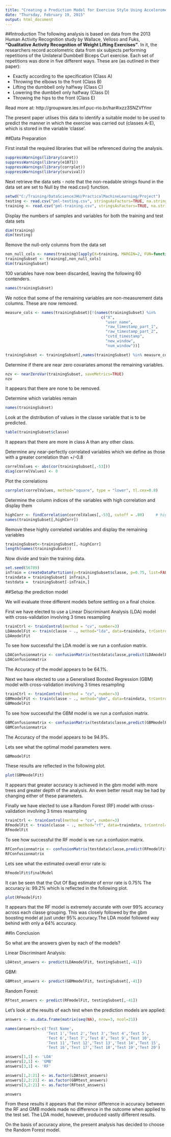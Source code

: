 ```yaml
---
title: "Creating a Prediction Model for Exercise Style Using Accelerometric Data"
date: "Thursday, February 19, 2015"
output: html_document
---
```


##Introduction
The following analysis is based on data from the 2013 Human Activity Recognition study by Wallace, Velloso and Fuks, **"Qualitative Activity Recognition of Weight Lifting Exercises"**. In it, the researchers record accelometric data from six subjects performing repetitions of the Unilateral Dumbbell Biceps Curl exercise. Each set of repetitions was done in five different ways. These are (as outlined in their paper):

* Exactly according to the specification (Class A) 
* Throwing the elbows to the front (Class B)
* Lifting the dumbbell only halfway (Class C) 
* Lowering the dumbbell only halfway (Class D) 
* Throwing the hips to the front (Class E)

Read more at: http://groupware.les.inf.puc-rio.br/har#ixzz3SNZVfYmr

The present paper utlises this data to identify a suitable model to be used to predict the manner in which the exercise was carried out (classes A-E), which is stored in the variable 'classe'.

##Data Preparation

First install the required libraries that will be referenced during the analysis.
```r
suppressWarnings(library(caret))
suppressWarnings(library(e1071))
suppressWarnings(library(corrplot))
suppressWarnings(library(survival))
```

Next retrieve the data sets - note that the non-readable strings found in the data set are set to Null by the read.csv() function.
```r
setwd("C:/Training/DataScienceJHU/PracticalMachineLearning/Project")
testing <- read.csv("pml-testing.csv", stringsAsFactors=TRUE, na.strings=c("NA","","#DIV/0!"))
training <- read.csv("pml-training.csv", stringsAsFactors=TRUE, na.strings=c("NA","","#DIV/0!"))
```

Display the numbers of samples and variables for both the training and test data sets
```r
dim(training)
dim(testing)
```

Remove the null-only columns from the data set
```r
non_null_cols <- names(training)[apply(X=training, MARGIN=2, FUN=function(x) !sum(is.na(x[1])))]
trainingSubset <- training[,non_null_cols]
dim(trainingSubset)
```

100 variables have now been discarded, leaving the following 60 contenders.
```r
names(trainingSubset)
```

We notice that some of the remaining variables are non-measurement data columns. These are now removed.
```r
measure_cols <- names(trainingSubset)[!(names(trainingSubset) %in% 
                                          c("X",
                                            "user_name",
                                            "raw_timestamp_part_1",
                                            "raw_timestamp_part_2",
                                            "cvtd_timestamp",
                                            "new_window",
                                            "num_window"))]

trainingSubset <- trainingSubset[,names(trainingSubset) %in% measure_cols]
```

Determine if there are near zero covariates amonst the remaining variables.
```r
nzv <- nearZeroVar(trainingSubset, saveMetrics=TRUE)
nzv
```

It appears that there are none to be removed. 

Determine which variables remain 
```r
names(trainingSubset)
```

Look at the distribution of values in the classe variable that is to be predicted. 
```r
table(trainingSubset$classe)
```

It appears that there are more in class A than any other class.

Determine any near-perfectly correlated variables which we define as those with a greater correlation than +/-0.8
```r
correlValues <- abs(cor(trainingSubset[,-53]))
diag(correlValues) <- 0
```

Plot the correlations
```r
corrplot(correlValues, method="square", type = "lower", tl.cex=0.8)
```

Determine the column indices of the variables with high correlation and display them
```r
highCorr <- findCorrelation(correlValues[,-53], cutoff = .80)     # high correlation
names(trainingSubset[,highCorr])
```

Remove these highly correlated variables and display the remaining variables
```r
trainingSubset<-trainingSubset[,-highCorr]    
length(names(trainingSubset))
```

Now divide and train the training data.
```r
set.seed(56789)
inTrain = createDataPartition(y=trainingSubset$classe, p=0.75, list=FALSE)
traindata = trainingSubset[ inTrain,]
testdata =  trainingSubset[-inTrain,]
```

##Setup the prediction model

We will evaluate three different models before settling on a final choice.

First we have elected to use a Linear Discriminant Analysis (LDA) model with cross-validation involving 3 times resampling
```r
trainCtrl <- trainControl(method = "cv", number=3)
LDAmodelFit <- train(classe ~ ., method="lda", data=traindata, trControl=trainCtrl)
LDAmodelFit
```

To see how successful the LDA model is we run a confusion matrix.
```r
LDAConfusionmatrix <- confusionMatrix(testdata$classe,predict(LDAmodelFit,testdata))
LDAConfusionmatrix
```
The Accuracy of the model appears to be 64.1%.

Next we have elected to use a Generalised Boosted Regression (GBM) model with cross-validation involving 3 times resampling
```r
trainCtrl <- trainControl(method = "cv", number=3)
GBMmodelFit <- train(classe ~ ., method="gbm", data=traindata, trControl=trainCtrl, verbose = FALSE)
GBMmodelFit
```

To see how successful the GBM model is we run a confusion matrix.
```r
GBMConfusionmatrix <- confusionMatrix(testdata$classe,predict(GBMmodelFit,testdata))
GBMConfusionmatrix
```
The Accuracy of the model appears to be 94.9%.

Lets see what the optimal model parameters were.
```r
GBMmodelFit
```

These results are reflected in the following plot.
```r
plot(GBMmodelFit)
```

It appears that greater accuracy is achieved in the gbm model with more trees and greater depth of the analysis. An even better result may be had by changing either of these parameters.  

Finally we have elected to use a Random Forest (RF) model with cross-validation involving 3 times resampling
```r
trainCtrl <- trainControl(method = "cv", number=3)
RFmodelFit <- train(classe ~ ., method="rf", data=traindata, trControl=trainCtrl, importance=TRUE)
RFmodelFit
```

To see how successful the RF model is we run a confusion matrix.
```r
RFConfusionmatrix <- confusionMatrix(testdata$classe,predict(RFmodelFit,testdata))
RFConfusionmatrix
```

Lets see what the estimated overall error rate is:
```r
RFmodelFit$finalModel
```

It can be seen that the Out Of Bag estimate of error rate is 0.75%
The accuracy is: 99.2% which is reflected in the following plot.

```r
plot(RFmodelFit)
```

It appears that the RF model is extremely accurate with over 99% accuracy across each classe grouping. This was closely followed by the gbm boosting model at just under 95% accuracy.The LDA model followed way behind with only a 64% accuracy.

##In Conclusion

So what are the answers given by each of the models?

Linear Discriminant Analysis:
```r
LDAtest_answers <- predict(LDAmodelFit, testingSubset[,-41])
```

GBM:
```r
GBMtest_answers <- predict(GBMmodelFit, testingSubset[,-41])
```

Random Forest:
```r
RFtest_answers <- predict(RFmodelFit, testingSubset[,-41])
```

Let's look at the results of each test when the prediction models are applied:
```r
answers <- as.data.frame(matrix(seq(NA), nrow=3, ncol=21))

names(answers)<-c('Test Name',
                  'Test 1','Test 2','Test 3','Test 4','Test 5',
                  'Test 6','Test 7','Test 8','Test 9','Test 10',
                  'Test 11','Test 12','Test 13','Test 14','Test 15',
                  'Test 16','Test 17','Test 18','Test 19','Test 20')

answers[1,1] <- 'LDA'
answers[2,1] <- 'GMB'
answers[3,1] <- 'RF'

answers[1,2:21] <- as.factor(LDAtest_answers)
answers[2,2:21] <- as.factor(GBMtest_answers)
answers[3,2:21] <- as.factor(RFtest_answers)

answers
```

From these results it appears that the minor difference in accuracy between the RF and GMB models made no difference in the outcome when applied to the test set. The LDA model, however, produced vastly different results.

On the basis of accuracy alone, the present analysis has decided to choose the Random Forest model.